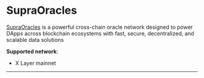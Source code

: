 # SupraOracles

[SupraOracles](https://supra.com/oracles-product/ "SupraOracles") is a powerful cross-chain oracle network designed to power DApps across blockchain ecosystems with fast, secure, decentralized, and scalable data solutions

**Supported network**: 
- X Layer mainnet

---

